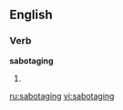 
==English==

===Verb===
'''sabotaging'''

# {{present participle of|[[sabotage]]}}

[[ru:sabotaging]]
[[vi:sabotaging]]
